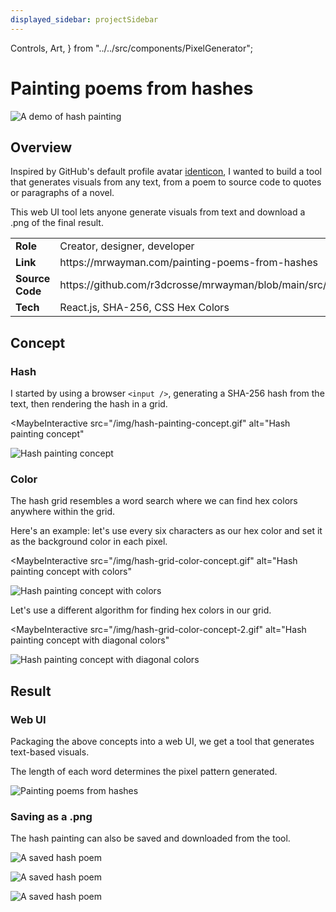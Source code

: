 ```yaml
---
displayed_sidebar: projectSidebar
---
```


  Controls,
  Art,
} from "../../src/components/PixelGenerator";

# Painting poems from hashes

![A demo of hash painting](./_img/hash-painting-large.gif)

## Overview

Inspired by GitHub's default profile avatar [identicon](https://en.wikipedia.org/wiki/Identicon), I wanted to build a tool that generates visuals from any text, from a poem to source code to quotes or paragraphs of a novel.

This web UI tool lets anyone generate visuals from text and download a .png of the final result.

<table>
  <tr>
    <td>
      <b>Role</b>
    </td>
    <td>Creator, designer, developer</td>
  </tr>
  <tr>
    <td>
      <b>Link</b>
    </td>
    <td>https://mrwayman.com/painting-poems-from-hashes</td>
  </tr>
  <tr>
    <td>
      <b>Source Code</b>
    </td>
    <td>https://github.com/r3dcrosse/mrwayman/blob/main/src/components/HashPainting/index.tsx</td>
  </tr>
  <tr>
    <td>
      <b>Tech</b>
    </td>
    <td>React.js, SHA-256, CSS Hex Colors</td>
  </tr>
</table>

## Concept

### Hash

I started by using a browser `<input />`, generating a SHA-256 hash from the text, then rendering the hash in a grid.

<MaybeInteractive
  src="/img/hash-painting-concept.gif"
  alt="Hash painting concept"
>
  <div
    style={{
      display: "flex",
      alignItems: "center",
      justifyContent: "flex-start",
      flexWrap: "wrap",
    }}
  >
    <PixelGenerator art={Art.rawHash} defaultText="Hello, world!" />
    <img src="/img/hash-painting-concept.gif" alt="Hash painting concept" />
  </div>
</MaybeInteractive>

<div style={{ marginTop: "1rem" }} />

### Color

The hash grid resembles a word search where we can find hex colors anywhere within the grid.

Here's an example: let's use every six characters as our hex color and set it as the background color in each pixel.

<MaybeInteractive
  src="/img/hash-grid-color-concept.gif"
  alt="Hash painting concept with colors"
>
  <div
    style={{
      display: "flex",
      alignItems: "center",
      justifyContent: "flex-start",
      flexWrap: "wrap",
    }}
  >
    <PixelGenerator art={Art.horizontalHexColor} defaultText="Hello, world!" />
    <img
      src="/img/hash-grid-color-concept.gif"
      alt="Hash painting concept with colors"
    />
  </div>
</MaybeInteractive>

<div style={{ marginTop: "1rem" }} />

Let's use a different algorithm for finding hex colors in our grid.

<MaybeInteractive
  src="/img/hash-grid-color-concept-2.gif"
  alt="Hash painting concept with diagonal colors"
>
  <div
    style={{
      display: "flex",
      alignItems: "center",
      justifyContent: "flex-start",
      flexWrap: "wrap",
    }}
  >
    <PixelGenerator art={Art.verticalHexColor} defaultText="Hello, world!" />
    <img
      src="/img/hash-grid-color-concept-2.gif"
      alt="Hash painting concept with diagonal colors"
    />
  </div>
</MaybeInteractive>

<div style={{ marginTop: "1rem" }} />

## Result

### Web UI

Packaging the above concepts into a web UI, we get a tool that generates text-based visuals.

The length of each word determines the pixel pattern generated.

![Painting poems from hashes](./_img/hash-painting-result.gif)

### Saving as a .png

The hash painting can also be saved and downloaded from the tool.

<div 
  style={{
    display: "flex",
    alignItems: "center",
    justifyContent: "space-between",
    flexWrap: "wrap",
  }}
>

![A saved hash poem](./_img/saved-hash-poem.png)

![A saved hash poem](./_img/saved-hash-poem2.png)

![A saved hash poem](./_img/saved-hash-poem3.png)

</div>
